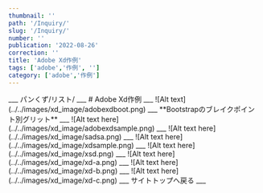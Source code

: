 ```yaml
---
thumbnail: ''
path: '/Inquiry/'
slug: '/Inquiry/'
number: ''
publication: '2022-08-26'
correction: ''
title: 'Adobe Xd作例'
tags: ['adobe','作例', '']
category: ['adobe','作例']
---
```




<Layout>
___
パンくず/リスト/
___
# Adobe Xd作例
___
![Alt text](../../images/xd_image/adobexdboot.png)
___
**Bootstrapのブレイクポイント別グリット**
___
![Alt text here](../../images/xd_image/adobexdsample.png)
___
![Alt text here](../../images/xd_image/sadsa.png)
___
![Alt text here](../../images/xd_image/xdsample.png)
___
![Alt text here](../../images/xd_image/xsd.png)
___
![Alt text here](../../images/xd_image/xd-a.png)
___
![Alt text here](../../images/xd_image/xd-b.png)
___
![Alt text here](../../images/xd_image/xd-c.png)
___
<Link to="/">サイトトップへ戻る</Link>
___

</Layout>
